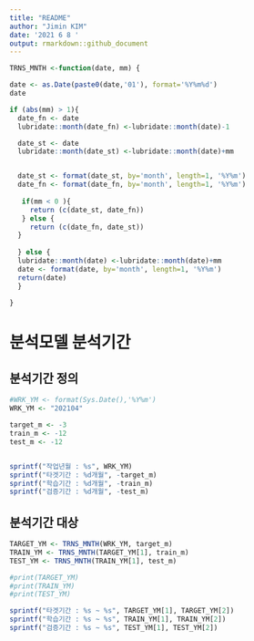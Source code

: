 ```yaml
---
title: "README"
author: "Jimin KIM"
date: '2021 6 8 '
output: rmarkdown::github_document
---
```



```r

TRNS_MNTH <-function(date, mm) {

date <- as.Date(paste0(date,'01'), format='%Y%m%d')
date

if (abs(mm) > 1){
  date_fn <- date
  lubridate::month(date_fn) <-lubridate::month(date)-1

  date_st <- date
  lubridate::month(date_st) <-lubridate::month(date)+mm


  date_st <- format(date_st, by='month', length=1, '%Y%m')
  date_fn <- format(date_fn, by='month', length=1, '%Y%m')
  
   if(mm < 0 ){
     return (c(date_st, date_fn))
   } else { 
     return (c(date_fn, date_st))
  }
                 
  } else {
  lubridate::month(date) <-lubridate::month(date)+mm
  date <- format(date, by='month', length=1, '%Y%m')
  return(date)
  }

}


```

# 분석모델 분석기간

## 분석기간 정의

```r
#WRK_YM <- format(Sys.Date(),'%Y%m')
WRK_YM <- "202104"

target_m <- -3
train_m <- -12
test_m <- -12


sprintf("작업년월 : %s", WRK_YM)
sprintf("타겟기간 : %d개월", -target_m)
sprintf("학습기간 : %d개월", -train_m)
sprintf("검증기간 : %d개월", -test_m)


```

## 분석기간 대상

```r

TARGET_YM <- TRNS_MNTH(WRK_YM, target_m)
TRAIN_YM <- TRNS_MNTH(TARGET_YM[1], train_m)
TEST_YM <- TRNS_MNTH(TRAIN_YM[1], test_m)

#print(TARGET_YM)
#print(TRAIN_YM)
#print(TEST_YM)

sprintf("타겟기간 : %s ~ %s", TARGET_YM[1], TARGET_YM[2])
sprintf("학습기간 : %s ~ %s", TRAIN_YM[1], TRAIN_YM[2])
sprintf("검증기간 : %s ~ %s", TEST_YM[1], TEST_YM[2])

```

